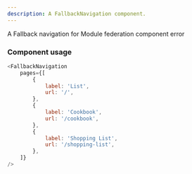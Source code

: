 ```yaml
---
description: A FallbackNavigation component.
---
```



A Fallback navigation for Module federation component error

### Component usage

```js live
<FallbackNavigation
    pages={[
        {
            label: 'List',
            url: '/',
        },
        {
            label: 'Cookbook',
            url: '/cookbook',
        },
        {
            label: 'Shopping List',
            url: '/shopping-list',
        },
    ]}
/>
```

